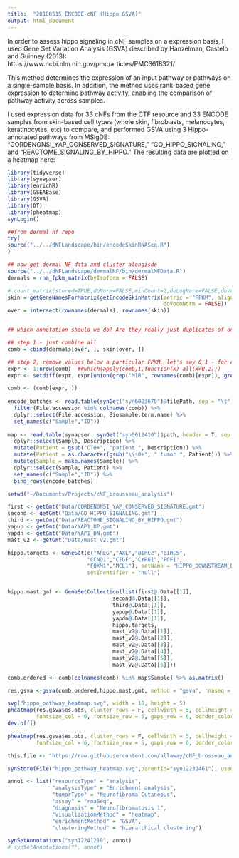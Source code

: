 ```yaml
---
title:  "20180515 ENCODE-cNF (Hippo GSVA)"
output: html_document
---
```


In order to assess hippo signaling in cNF samples on a expression basis, I used Gene Set Variation Analysis (GSVA) described by Hanzelman, Castelo and Guinney (2013): https://www.ncbi.nlm.nih.gov/pmc/articles/PMC3618321/

This method determines the expression of an input pathway or pathways on a single-sample basis. In addition, the method uses rank-based gene expression to determine pathway activity, enabling the comparison of pathway activity across samples. 

I used expression data for 33 cNFs from the CTF resource and 33 ENCODE samples from skin-based cell types (whole skin, fibroblasts, melanocytes, keratinocytes, etc) to compare, and performed GSVA using 3 Hippo-annotated pathways from MSigDB: "CORDENONSI_YAP_CONSERVED_SIGNATURE," "GO_HIPPO_SIGNALING," and "REACTOME_SIGNALING_BY_HIPPO." The resulting data are plotted on a heatmap here: 

```r
library(tidyverse)
library(synapser)
library(enrichR)
library(GSEABase)
library(GSVA)
library(DT)
library(pheatmap)
synLogin()

##from dermal nf repo
try(
source("../../dNFLandscape/bin/encodeSkinRNASeq.R")
)

## now get dermal NF data and cluster alongisde
source("../../dNFLandscape/dermalNF/bin/dermalNFData.R")
dermals = rna_fpkm_matrix(byIsoform = FALSE)

# count_matrix(stored=TRUE,doNorm=FALSE,minCount=2,doLogNorm=FALSE,doVoomNorm=TRUE)
skin = getGeneNamesForMatrix(getEncodeSkinMatrix(metric = "FPKM", alignment = "hg19",
                                                 doVoomNorm = FALSE))
over = intersect(rownames(dermals), rownames(skin))


## which annotation should we do? Are they really just duplicates of one another?

## step 1 - just combine all
comb = cbind(dermals[over, ], skin[over, ])

## step 2, remove values below a particular FPKM, let's say 0.1 - for ALL genes
expr <- 1:nrow(comb)  ##which(apply(comb,1,function(x) all(x>0.2)))
expr <- setdiff(expr, expr[union(grep("MIR", rownames(comb)[expr]), grep("SNO", rownames(comb)[expr]))])

comb <- (comb[expr, ])
 
encode_batches <- read.table(synGet("syn6023670")@filePath, sep = "\t", header= T) %>% 
  filter(File.accession %in% colnames(comb)) %>% 
  dplyr::select(File.accession, Biosample.term.name) %>% 
  set_names(c("Sample","ID"))
 
map <- read.table(synapser::synGet("syn5012410")$path, header = T, sep = "\t") %>% 
  dplyr::select(Sample, Description) %>% 
  mutate(Patient = gsub("CT0+", "patient ", Description)) %>% 
  mutate(Patient = as.character(gsub("\\s0+", " tumor ", Patient))) %>% 
  mutate(Sample = make.names(Sample)) %>% 
  dplyr::select(Sample, Patient) %>% 
  set_names(c("Sample","ID")) %>% 
  bind_rows(encode_batches)

```

```r
setwd("~/Documents/Projects/cNF_brousseau_analysis")

first <- getGmt("Data/CORDENONSI_YAP_CONSERVED_SIGNATURE.gmt")
second <- getGmt("Data/GO_HIPPO_SIGNALING.gmt")
third <- getGmt("Data/REACTOME_SIGNALING_BY_HIPPO.gmt")
yapup <- getGmt("Data/YAP1_UP.gmt")
yapdn <- getGmt("Data/YAP1_DN.gmt")
mast_v2 <- getGmt("Data/mast_v2.gmt")

hippo.targets <- GeneSet(c("AREG","AXL","BIRC2","BIRC5",
                         "CCND1","CTGF","CYR61","FGF1",
                         "FOXM1","MCL1"), setName = "HIPPO_DOWNSTREAM_BROSSEAU",
                         setIdentifier = "null")


hippo.mast.gmt <- GeneSetCollection(list(first@.Data[[1]],
                                 second@.Data[[1]],
                                 third@.Data[[1]],
                                 yapup@.Data[[1]],
                                 yapdn@.Data[[1]],
                                 hippo.targets,
                                 mast_v2@.Data[[1]],
                                 mast_v2@.Data[[2]],
                                 mast_v2@.Data[[3]],
                                 mast_v2@.Data[[4]],
                                 mast_v2@.Data[[5]],
                                 mast_v2@.Data[[6]]))

comb.ordered <- comb[colnames(comb) %in% map$Sample] %>% as.matrix()

res.gsva <-gsva(comb.ordered,hippo.mast.gmt, method = "gsva", rnaseq = T)
```

```r
svg("hippo_pathway_heatmap.svg", width = 10, height = 5)
pheatmap(res.gsva$es.obs, cluster_rows = F, cellwidth = 5, cellheight = 5, labels_col = map$ID, 
         fontsize_col = 6, fontsize_row = 5, gaps_row = 6, border_color = NA)
dev.off()
```

```r
pheatmap(res.gsva$es.obs, cluster_rows = F, cellwidth = 5, cellheight = 5, labels_col = map$ID, 
         fontsize_col = 6, fontsize_row = 5, gaps_row = 6, border_color = NA)

```

```r
this.file <- "https://raw.githubusercontent.com/allaway/cNF_brosseau_analysis/master/Analysis/20180515_ENCODE_cNF_Hippo_GSVA.Rmd"

synStore(File("hippo_pathway_heatmap.svg",parentId="syn12232461"), used = c("syn5012410","syn5012410", "syn12184142", "syn6023670", "syn5579598"), executed = this.file)

annot <- list("resourceType" = "analysis", 
              "analysisType" = "Enrichment analysis",
              "tumorType" = "Neurofibroma Cutaneous",
              "assay" = "rnaSeq",
              "diagnosis" = "Neurofibromatosis 1",
              "visualizationMethod" = "heatmap",
              "enrichmentMethod" = "GSVA",
              "clusteringMethod" = "hierarchical clustering")

synSetAnnotations("syn12241210", annot)
# synSetAnnotations("", annot)

```

